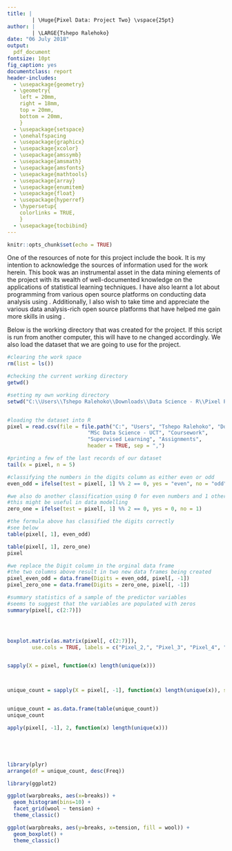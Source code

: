 ```yaml
---
title: |
        | \Huge{Pixel Data: Project Two} \vspace{25pt}
author: | 
        | \LARGE{Tshepo Ralehoko}
date: "06 July 2018"
output: 
  pdf_document
fontsize: 10pt
fig_caption: yes
documentclass: report
header-includes:
  - \usepackage{geometry}
  - \geometry{
    left = 20mm,
    right = 18mm,
    top = 20mm,
    bottom = 20mm,
    }
  - \usepackage{setspace}
  - \onehalfspacing
  - \usepackage{graphicx}
  - \usepackage{xcolor}
  - \usepackage{amssymb}
  - \usepackage{amsmath}
  - \usepackage{amsfonts}
  - \usepackage{mathtools}
  - \usepackage{array}
  - \usepackage{enumitem}
  - \usepackage{float}
  - \usepackage{hyperref}
  - \hypersetup{
    colorlinks = TRUE,
    }
  - \usepackage{tocbibind}
---
```


```r
knitr::opts_chunk$set(echo = TRUE)
```

\pagenumbering{roman}


\tableofcontents


\newpage


\listoffigures


\newpage


\listoftables


\newpage


\section*{Acknowledgements}
\addcontentsline{toc}{section}{Acknowledgements}

\indent One of the resources of note for this project include the \href{https://web.stanford.edu/~hastie/ElemStatLearn/}{Elements of Statistical Learning} book. It is my intention to acknowledge the sources of information used for the work herein. This book was an instrumental asset in the data mining elements of the project with its wealth of well-documented knowledge on the applications of statistical learning techniques. I have also learnt a lot about \textit{R} programming from various open source platforms on conducting data analysis using \textit{R}. Additionally, I also wish to take time and appreciate the various data analysis-rich open source platforms that have helped me gain more skills in using \textit{R}.


\newpage


\section*{List of Notations}
\addcontentsline{toc}{section}{List of Notations}


\newpage


\section*{List of Keywords}
\addcontentsline{toc}{section}{List of Keywords}


\newpage



\pagenumbering{arabic}


\section{Configurations}



\indent Below is the working directory that was created for the project. If this script is run from another computer, this will have to ne changed accordingly. We also load the dataset that we are going to use for the project.

```r
#clearing the work space
rm(list = ls())

#checking the current working directory
getwd()

#setting my own working directory
setwd("C:\\Users\\Tshepo Ralehoko\\Downloads\\Data Science - R\\Pixel Project 2")


#loading the dataset into R
pixel = read.csv(file = file.path("C:", "Users", "Tshepo Ralehoko", "Downloads", 
                          "MSc Data Science - UCT", "Coursework", 
                          "Supervised Learning", "Assignments",                                                               "Train_Digits_20180302.csv"),
                          header = TRUE, sep = ",")
```


\section{Introduction}




\section{Data Description and Data Summary}


```r
#printing a few of the last records of our dataset
tail(x = pixel, n = 5)

#classifying the numbers in the digits column as either even or odd
even_odd = ifelse(test = pixel[, 1] %% 2 == 0, yes = "even", no = "odd")

#we also do another classification using 0 for even numbers and 1 otherwise
#this might be useful in data modelling
zero_one = ifelse(test = pixel[, 1] %% 2 == 0, yes = 0, no = 1)

#the formula above has classified the digits correctly
#see below
table(pixel[, 1], even_odd)

table(pixel[, 1], zero_one)
pixel

#we replace the Digit column in the orginal data frame
#the two columns above result in two new data frames being created
pixel_even_odd = data.frame(Digits = even_odd, pixel[, -1])
pixel_zero_one = data.frame(Digits = zero_one, pixel[, -1])

#summary statistics of a sample of the predictor variables
#seems to suggest that the variables are populated with zeros
summary(pixel[, c(2:7)])




boxplot.matrix(as.matrix(pixel[, c(2:7)]),
        use.cols = TRUE, labels = c("Pixel_2,", "Pixel_3", "Pixel_4", "Pixel_5", "Pixel_6", "Pixel_7)"))


sapply(X = pixel, function(x) length(unique(x)))



unique_count = sapply(X = pixel[, -1], function(x) length(unique(x)), simplify = TRUE)


unique_count = as.data.frame(table(unique_count))
unique_count

apply(pixel[, -1], 2, function(x) length(unique(x)))





library(plyr)
arrange(df = unique_count, desc(Freq))

library(ggplot2)

ggplot(warpbreaks, aes(x=breaks)) + 
  geom_histogram(bins=10) + 
  facet_grid(wool ~ tension) + 
  theme_classic()

ggplot(warpbreaks, aes(y=breaks, x=tension, fill = wool)) + 
  geom_boxplot() + 
  theme_classic()

```


\section{Data Pre-processing}



